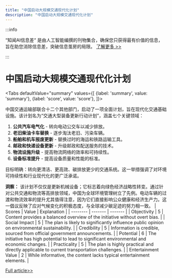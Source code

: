```yaml
---
title: "中国启动大规模交通现代化计划"
description: "中国启动大规模交通现代化计划"
---
```



:::info

“知闻AI信息差“ 是由人工智能编撰的刊物集合，确保您只获得最有价值的信息，旨在助您消除信息差，突破信息茧房的局限。  [了解更多 >>](/)

:::

# 中国启动大规模交通现代化计划


<Tabs
	defaultValue="summary"
	values={[
	{label: 'summary', value: 'summary'},
	{label: 'score', value: 'score'},
]}>
<TabItem value="summary">


中国交通运输部联合十二个其他部门，启动了一项全面计划，旨在现代化交通基础设施。该计划名为“交通大型装备更新行动计划”，涵盖七个关键领域：

1. **公共汽车电气化** - 转向电动公交车以减少排放。
2. **老旧柴油卡车替换** - 逐步淘汰老旧、污染车辆。
3. **船舶和机车报废更新** - 替换过时的海运和铁路运输工具。
4. **邮政和快递设备更新** - 升级邮政和配送服务的技术。
5. **物流设施升级** - 提高物流网络的效率和可持续性。
6. **设备标准提升** - 提高设备质量和性能的标准。

目标明确：转向更清洁、更高效、碳排放更少的交通系统。这一举措强调了对环境可持续性和行业现代化的更广泛承诺。

**洞察：**
该计划不仅仅是更新机械设备；它标志着向绿色经济战略性转变。通过针对公共交通和物流等高排放领域，中国为全球环境管理树立了先例。电动车辆的过渡和物流效率的提升尤其值得注意，因为它们直接影响公众健康和经济生产力。这一倡议反映了应对气候变化的积极态度，与全球减少碳足迹的努力相一致。
</TabItem>
<TabItem value="score">
	| Scores     | Value   | Explanation |
	| -------- | ------- | ------- |
	| Objectivity  | 5    | Content provides a balanced overview of the initiative without overt bias.    |
	| Social Impact | 5     | The plan is likely to significantly influence public opinion on environmental sustainability.    |
	| Credibility    | 5    | Information is credible, sourced from official government announcements.    |
	| Potential    | 6    | The initiative has high potential to lead to significant environmental and economic changes.    |
	| Practicality    | 5    | The plan is highly practical and directly applicable to current transportation challenges.    |
	| Entertainment Value    | 2    | While informative, the content lacks typical entertainment elements.    |
</TabItem>
</Tabs>

[Full article>>](https://readhub.cn/topic/8aDjTbDWyxn)
